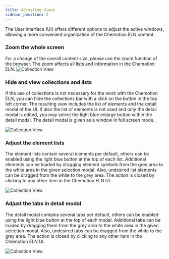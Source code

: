 ```yaml
---
title: Adjusting Views
sidebar_position: 2
---
```


The User Interface (UI) offers different options to adjust the active windows, allowing a more convenient organization of the Chemotion ELN content.

### Zoom the whole screen

For a change of the overall content size, please use the zoom function of the browser. The zoom affects all lists and information in the Chemotion ELN.
![Collection View](/img/zoom.gif)

### Hide and view collections and lists

If the use of collections is not necessary for the work with the Chemotion ELN, you can hide the collections bar with a click on the button in the top left corner. The resulting view includes the list of elements and the detail modal of the UI. If also the list of elements is not used and only the detail modal is edited, you may select the light blue enlarge button within the detail modal. The detail modal is given as a window in full screen mode.

![Collection View](/img/adjust_collections.gif)

### Adjust the element lists

The element lists contain several elements per default, others can be enabled using the light blue button at the top of each list. Additional elements can be loaded by dragging element symbols from the grey area to the white area in the given selection modal. Also, undesired list elements can be dragged from the white to the grey area. The action is closed by clicking to any other item in the Chemotion ELN UI.

![Collection View](/img/adjust_lists.gif)

### Adjust the tabs in detail modal

The detail modal contains several tabs per default, others can be enabled using the light blue button at the top of each modal. Additional tabs can be loaded by dragging them from the grey area to the white area in the given selection modal. Also, undesired tabs can be dragged from the white to the grey area. The action is closed by clicking to any other item in the Chemotion ELN UI.

![Collection View](/img/adjust_modal.gif)
